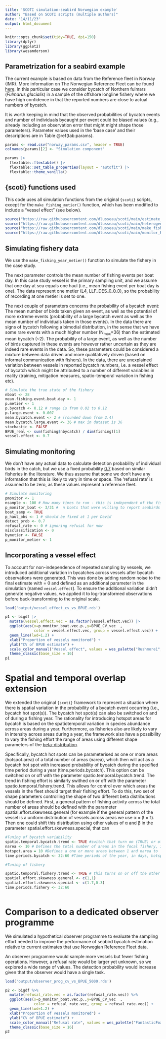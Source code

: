 ---
title: 'SCOTI simulation-seabird Norwegian example'
author: "Based on SCOTI scripts (multiple authors)"
date: "14/11/23"
output: html_document
---

```{r, echo=FALSE,warning=FALSE,message=FALSE}
knitr::opts_chunk$set(tidy=TRUE, dpi=150)
library(dplyr)
library(ggplot2)
library(wesanderson)
```

## Parametrization for a seabird example

The current example is based on data from the Reference fleet in Norway (IMR). More information on The Norwegian Reference Fleet can be found [here](https://hdl.handle.net/11250/2685855). In this particular case we consider bycatch of Northern fulmars (*Fulmarus glacialis*) in a sample of the offshore longline fishery where we have high confidence in that the reported numbers are close to actual numbers of bycatch.

It is worth keeping in mind that the observed probabilities of bycatch events and number of individuals bycaught per event could be biased values (e.g., already including an observation error that might might shape those parameters). Parameter values used in the 'base case' and their descriptions are in Table \@ref(tab:params).

```{r echo=FALSE,tab.cap='Parameter values used in simulations.', tab.id='params',  tab.cap.style = "Table Caption"}
params <- read.csv("norway_params.csv", header = TRUE)
colnames(params)[2] <- "Simulation component"

params |> 
  flextable::flextable() |> 
  flextable::set_table_properties(layout = "autofit") |>
  flextable::theme_vanilla()
```

## {scoti} functions used

This code uses all simulation functions from the original `{scoti}` scripts, except for the `make_fishing_metier()` function, which has been modified to include a "vessel effect" (see below).

```{r,warning=FALSE,message=FALSE,echo=TRUE,results='hide',eval=FALSE}

source("https://raw.githubusercontent.com/dlusseau/scoti/main/estimate_fishing_effort_metier.R")
source("https://raw.githubusercontent.com/dlusseau/scoti/main/heterogeneity_stats_distributions.r")
source("https://raw.githubusercontent.com/dlusseau/scoti/main/make_fishing_year_metier.r")
source("https://raw.githubusercontent.com/dlusseau/scoti/main/monitor_BPUE_metier.R")
```

## Simulating fishery data

We use the `make_fishing_year_metier()` function to simulate the fishery in the case study.

The next parameter controls the mean number of fishing events per boat day. In this case study vessel is the primary sampling unit, and we assume that one day at sea equals one haul (i.e., mean fishing event per boat day is one). The data represent one metier (L4, LLF_DES_0_0_0), so the probability of recording at one metier is set to one.

The next couple of parameters concerns the probability of a bycatch event: The mean number of birds taken given an event, as well as the potential of more extreme events (probability of a large bycatch event as well as the mean number of individuals taken in those events). In the data there are signs of bycatch following a bimodial distribution, in the sense that we have some rare events with a much higher number (N~max~=36) than the estimated mean bycatch (\~2). The probability of a large event, as well as the number of birds captured in these events are however rather uncertain as they are indeed rare events in the data. So, these parameters could be considered a mixture between data driven and more qualitatively driven (based on informal communication with fishers). In the data, there are unexplained variation between vessels in reported bycatch numbers, i.e. a vessel effect of bycatch which might be attributed to a number of different variables in reality (training, mitigation measures, spatio-temporal variation in fishing etc).

```{r,warning=FALSE,message=FALSE,echo=TRUE,results='hide',eval=FALSE}

# Simulate the true state of the fishery
nboat <- 28
mean.fishing.event.boat.day <- 1
p.metier <- 1
p.bycatch <- 0.12 # range is from 0.02 to 0.12
p.large.event <- 0.007
mean.bycatch.event <- 2 # (rounded down from 2.4)
mean.bycatch.large.event <- 36 # max in dataset is 36 
stochastic <- FALSE
BPUE_real <- sum(fishing$nbycatch) / dim(fishing)[1]
vessel.effect <- 0.7
```

## Simulating monitoring

We don't have any actual data to calculate detection probability of individual birds in the catch, but we use a fixed probability [0.7](https://doi.org/10.1371/journal.pone.0220797) based on similar fisheries in the literature. We thus assume that some we don't have any information that this is likely to vary in time or space. The 'refusal rate' is assumed to be zero, as these values represent a reference fleet.

```{r,warning=FALSE,message=FALSE,echo=TRUE,results='hide',eval=FALSE}
# Simulate monitoring
pmonitor <- 1
nsample <- 100 # How many times to run - this is independent of the fishery, it's just how many draws you want to do.
p_monitor_boat <- 3/31 #  n boats that were willing to report seabirds
boat_samp <- TRUE
p_haul_obs <- 1 # should be fixed at 1 per David
detect_prob <- 0.7
refusal_rate <- 0 # ignoring refusal for now
misclassification <- 0
bymetier <- FALSE
p_monitor_metier <- 1
```

## Incorporating a vessel effect

To account for non-independence of repeated sampling by vessels, we introduced additional variation in bycatches across vessels after bycatch observations were generated. This was done by adding random noise to the final estimate with \mu = 0 and \theta defined as an additional parameter in the simulation (named `vessel.effect`). To ensure the additional variation didn't generate negative values, we applied it to log-transformed observations before back-transforming to the original scale.

```{r echo=FALSE}
load('output/vessel_effect_cv_vs_BPUE.rds')

p1 <- bigdf |>
  mutate(vessel.effect.vec = as.factor(vessel.effect.vec)) |>
  ggplot(aes(x=p_monitor_boat.vec.p.,y=BPUE_CV_vec  ,
             color = vessel.effect.vec, group = vessel.effect.vec)) +
  geom_line(lwd=1.2) +
  xlab("Proportion of vessels monitored") +
  ylab("CV of BPUE estimate") +
  scale_color_manual("Vessel effect", values = wes_palette("Rushmore1", n = 5, type = 'discrete')[c(1,3,4,5)] ) +
  theme_classic(base_size = 16)
p1
```

# Spatial and temporal overlap extension

We extended the original `{scoti}` framework to represent a situation where there is spatial variation in the probability of a bycatch event occurring (i.e., bycatch hot spot(s)). The bycatch hot spot(s) can also be switched on and of during a fishing year. The rationality for introducing hotspot areas for  bycatch is based on the spatiotemporal variation in species abundance across areas during a year. Furthermore, as fisheries also are likely to vary in intensity across areas during a year, the framework also have a possibility to vary the fishing effort the range of areas using different shape parameters of the [beta-distribution](https://en.wikipedia.org/wiki/Beta_distribution). 

Specifically, bycatch hot spots can be parameterised as one or more areas (hotspot.area) of a total number of areas (narea), which then will act as a bycatch hot spot with increased probability of bycatch during the specified time period during a year (time.periods.bycatch). This option can be switched on or off with the parameter spatio.temporal.bycatch.trend. The trend in fishing effort is similarly swithed on or off with the parameter spatio.temporal.fishery.trend. This allows for control over which areas the vessels in the fleet should target their fishing effort. To do this, two set of shape parameters controlling the shape of two different beta distributions should be defined. First, a general pattern of fishing activity across the total number of areas should be defined with the parameter spatial.effort.skewness.general (for example if the general pattern of the vessel is a uniform distribution of vessels across areas we use α = β = 1). Then one could shift this distribution using other values of α and β in the parameter spatial.effort.skewness.special, that can 
```{r,warning=FALSE,message=FALSE,echo=TRUE,results='hide',eval=FALSE}

#Tuning of bycatch variability
spatio.temporal.bycatch.trend <- TRUE #switch that turn on (TRUE) or off (FALSE) bycatch variability
narea <- 10 # Defines the total number of areas in the focal fishery, integr
hotspot.area = 10 #Defines a one or more areas between 1 and narea to  
time.periods.bycatch <- 32:60 #Time periods of the year, in days, hotspot should be active. Can be multiple time periods 

#Tuning of fishery 

spatio.temporal.fishery.trend <- TRUE # this turns on or off the other spatial/temporal 
spatial.effort.skewness.general <- c(1,1)
spatial.effort.skewness.special <- c(1.7,0.3)
time.periods.fishery <- 32:60
 

```

# Comparison to a dedicated observer programme

We simulated a hypothetical observer programme to evaluate the sampling effort needed to improve the performance of seabird bycatch estimation relative to current estimates that use Norwegian Reference Fleet data.

An observer programme would sample more vessels but fewer fishing operations. However, a refusal rate would be larger yet unknown, so we explored a wide range of values. The detection probability would increase given that the observer would have a single task.

```{r echo=FALSE,warning=FALSE}
load('output/observer_prog_cv_vs_BPUE_5000.rds')

p2 <- bigdf %>%
  mutate(refusal_rate.vec = as.factor(refusal_rate.vec)) %>%
  ggplot(aes(x=p_monitor_boat.vec.p.,y=BPUE_CV_vec  ,
             color = refusal_rate.vec, group = refusal_rate.vec)) +
  geom_line(lwd=1.2) +
  xlab("Proportion of vessels monitored") +
  ylab("CV of BPUE estimate") +
  scale_color_manual("Refusal rate", values = wes_palette("FantasticFox1",n = 4, type = 'discrete')) +
  theme_classic(base_size = 16)
p2
```

